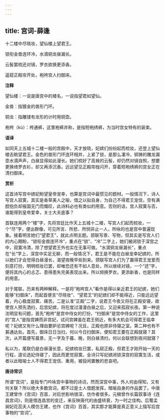 ```yaml
---
---
---
```

title: 宫词-薛逢
---

十二楼中尽晓妆，望仙楼上望君王。

锁衔金兽连环冷，水滴铜龙昼漏长。

云髻罢梳还对镜，罗衣欲换更添香。

遥窥正殿帘开处，袍袴宫人扫御床。

**注释**

望仙楼：一说是唐宫中的楼名，一说指望君如望仙。

金兽：指镀金的兽形门环。

铜龙：指雕镂有龙形的计时用铜壶。

袍袴（kù）：袴通裤，这里袍裤并称，是指短袍绣裤，为当时宫女特有的装束。

**语译**

如同天上五城十二楼一般的宫殿中，天才放晓，妃嫔们纷纷起而梳妆，还登上望仙楼去眺望君王。金色的兽形门环连环相并，上紧了锁，是那么凄冷，铜铸的雕龙漏壶水滴声声，白昼显得如此漫长。她们梳好了高耸的云髻，却仍然对镜自照，想要更换绮罗衣衫，却又再添沉香。远远望见正殿帘栊闪开，穿着短袍绣裤的宫女正在清扫御床。

**赏析**

这首诗写宫中嫔妃盼望皇帝宠幸，也算是宫词中最惯见的题材。一般情况下，诗人写宫人寂寞，其实是香草美人之喻，借之以拟自身，为自己不得君王宠信，空有满腔抱负却报国无门而慨叹，此诗料必也有类似的用意。否则的话，宫人寂寞与否，谁能得到皇帝爱幸，关士大夫底事？

首联连用两个“楼”字，先将宫廷比作天上五城十二楼，写宫人们起而梳妆，一个“尽”字，便出群像，可见所言、所悲、所悯非止一人，所咏的也是宫中普遍现象。接着明言她们“望君王”，就此点明主题。颔联写景、写物，但其实是写宫人们的内心期盼，“锁衔金兽连环冷”，重点在“锁”、“冷”二字上，她们被闭锁于深宫之中，寂寞冷清，除了想望君王外也实在无事可做。“水滴铜龙昼漏长”，重点在“长”字上，深宫中实足无聊，而一般情况下，君王是不能在白昼宠幸妃嫔的，所以她们才会觉得白昼漫长，渴望夜晚早些到来。颈联写宫人们为了赢得君王宠爱而刻意打扮，明明梳妆已罢，却唯恐还有不如人意处，所以继续对镜，一个“还”字，便将其内心的忐忑、患得患失完美表现出来。所以频换罗衣，更添新香，也是同样的用意。

对于尾联，历来有两种解释。一是将“袍袴宫人”看作是得以亲近君王的妃嫔，她们能够“扫御床”，而起首便言“尽晓妆”、“望君王”的妃嫔们却不能得近，只能远远望着，内心极度寂寞、痛苦。二是认准“正殿”二字，说君王今夜又将在正殿安寝，故使宫人预先洒扫，后宫妃嫔，将在度过漫漫白昼之后，又迎来孤寂长夜。第一种说法明显有问题，首先“袍袴”是宫中侍女的打扮，“扫御床”是宫中侍女的工作，这里的“宫人”是指宫婢而非宫妃，试问宫婢虽在君王侧近，有多大机会可得君王临幸呢？妃嫔又有什么理由要妒忌宫婢呢？况且，正殿也原非侍寝之室。第二种也有不甚通达处。首先，御床日日当扫，何以今日扫御床，便知君王要在正殿就寝？其次，从开篇便写晨景，无一字及于暮、晚，则白昼清扫，何以会联想到夜间就寝？

私以为，尾联仍是白昼漫长意，妃嫔梳妆已罢，私窥正殿，但君王才刚开始一天的行程，遑论选妃侍寝了，因此而更觉寂寞。全诗只写妃嫔闭锁深宫的寂寞生活，或者以此暗喻士人不得君王宠信、重用，被投闲置散的悲哀吧。

**唐诗常识**

所谓“宫词”，是指专门吟咏宫中事物的诗词，然而深宫中事，外人何由得知，又有何关联？所以绝大多数宫词，都不过是士人借题发挥，暗喻自身的作品罢了。中唐王建曾作《宫词》百首，对后世影响很深，仿作者很多。元稹曾作长篇叙事诗《连昌宫词》，则是借连昌宫的变迁，来反映唐代的由盛转衰，为一时之佳构。后蜀孟昶妃花蕊夫人模仿王建，也作《宫词》百首，其实那才能算是真正意义上描写后宫事物的“宫词”。
